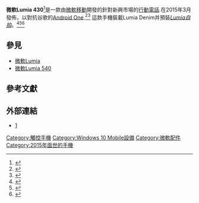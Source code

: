 {{Infobox mobile phone
| name            = 微軟Lumia 430
| logo            = 
| logosize        = 
| image           =
| imagesize       = 250px
| alt             = 
| caption         = 微軟Lumia 430
| brand           = 微軟
| manufacturer    = [[微軟移動|微軟移動]]（[[微軟|微軟]]）
| series          = [[微軟Lumia|Lumia]]
| type            = [[智慧型手機|智慧型手機]]
| predecessor     = 
| related         =
| release date    =  2015年3月
| price           = 
| available       =
| discontinued    = 
| form            = 直板
| size            = {{convert|120.5|mm|in|abbr=on}} H <br /> {{convert|63.2|mm|in|abbr=on}} W <br /> {{convert|10.6|mm|in|abbr=on}} D <!-- {{convert|NNN|mm|in|abbr=on}} H <br /> {{convert|NNN|mm|in|abbr=on}} W <br /> {{convert|NNN|mm|in|abbr=on}} D -->
| weight          = 127.9 g (4.51 oz)
| os              = [[Windows_Phone_8.1_Update_1|Windows Phone 8.1 Update 1]] ([[微軟Lumia#Lumia更新|Lumia Denim]]) 可升級至[[Windows_10|Windows 10]]
| soc             = [[Qualcomm|Qualcomm]] [[Qualcomm_Snapdragon|Snapdragon 200]] MSM8210
| cpu             = 1.2 GHz dual-core [[Qualcomm|Qualcomm]] [[Krait_(CPU)|Krait]]
| gpu             = [[Qualcomm|Qualcomm]] Adreno 302
| display         = 4英寸[[TFT_LCD|TFT LCD]]，480x800分辨率，235ppi
| storage         = 8 GB
| memory          = 1 GB RAM
| memory_card     = [[Micro_SD|Micro SD]],最高至128GB
| networks        = 
| carrier         = 
| connectivity    = 
| battery         = 1500 mAh
| input           = [[多點觸控|多點觸控]]電容式[[觸摸屏|觸摸屏]]
| ext_display     = 
| camera          = 2 [[百萬像素|MP]]
| front_camera    =  0.3 [[百萬像素|MP]]
| website         = {{url|http://www.microsoft.com/en/mobile/phone/lumia430/|Microsoft Lumia 430}}
| other           = 
}}

'''微軟Lumia 430'''<ref>{{cite web |url=http://www.microsoft.com/en/mobile/phone/lumia430/ |title=Microsoft Lumia 430 Specifications |author=<!--Staff writer(s); no by-line.--> |date= |website=Microsoft Mobile Oy |publisher= |accessdate=2015-02-17 }}{{Dead link|date=2018年9月 |bot=InternetArchiveBot |fix-attempted=yes }}</ref>是一款由[[微軟移動|微軟移動]]開發的針對新興市場的[[行動電話|行動電話]].在2015年3月發佈，以對抗谷歌的[[Android_One|Android One]].<ref name=Gizmodo>{{cite news|last=Chawla|first=Surbhi|title=Microsoft’s Affordable Lumia 532 Smartphone Comes To India|url=http://www.gizmodo.in/Microsoftsaffordable-Lumia-532-Smartphone-comes-to-India/articleshow/46276173.cms|newspaper=Gizmodo|date=17 February 2015|access-date=2015-12-20|archive-url=https://web.archive.org/web/20150716164629/http://www.gizmodo.in/Microsoftsaffordable-Lumia-532-Smartphone-comes-to-India/articleshow/46276173.cms|archive-date=2015-07-16|dead-url=yes}}</ref><ref name=TechnologyPersonalised>{{cite news|last=Tyrsina|first=Radu|title=Microsoft Brings Lumia 532 & Lumia 435 in India at Rs. 6,499 and Rs 5,999 to Target Low-end Android|url=http://techpp.com/2015/02/16/microsoft-lumia-532-lumia-435-india/|newspaper=Technology-Personalised|date=16 February 2015|access-date=2015-12-20|archive-url=https://web.archive.org/web/20171012180514/http://techpp.com/2015/02/16/microsoft-lumia-532-lumia-435-india/|archive-date=2017-10-12|dead-url=yes}}</ref> 這款手機裝載Lumia Denim并預裝''[[Lumia自拍|Lumia自拍]]''。<ref name=LumiaConversations>{{cite news|last=Fraser|first=Adam|title=Introducing the powerful Lumia 532 and Lumia 532 Dual SIM|url=http://lumiaconversations.microsoft.com/2015/01/14/lumia-532-and-lumia-532-dual-sim/|newspaper=[[Microsoft|Lumia Conversations]]|date=14 March 2015|deadurl=yes|archiveurl=https://web.archive.org/web/20150508081528/http://lumiaconversations.microsoft.com/2015/01/14/lumia-532-and-lumia-532-dual-sim/|archivedate=2015年5月8日}}</ref><ref name=TheMotelyFoolMicrosoftLumia430>{{cite news|last=Sun|first=Leo|title=Will Microsoft Corporation's $70 Lumia 430 Threaten Google Inc. in Emerging Markets?|url=http://www.fool.com/investing/general/2015/03/23/will-microsoft-corporations-70-lumia-430-threaten.aspx|newspaper=The Motley Fool|date=23 March 2015|accessdate=2015-12-20|archive-date=2016-04-13|archive-url=https://web.archive.org/web/20160413194302/http://www.fool.com/investing/general/2015/03/23/will-microsoft-corporations-70-lumia-430-threaten.aspx|dead-url=no}}</ref><ref name=TechnologyTellMicrosoftLumia430>{{cite news|last=Diaconescu|first=Adrian|title=Microsoft unveils Lumia 430, a cheaper, slimmer 435 with dual SIM.|url=http://www.technologytell.com/gadgets/158013/microsoft-unveils-lumia-430-cheaper-slimmer-435-dual-sim/|newspaper=Technology Tell|date=20 March 2015|accessdate=2015-12-20|archive-date=2015-09-24|archive-url=https://web.archive.org/web/20150924114016/http://www.technologytell.com/gadgets/158013/microsoft-unveils-lumia-430-cheaper-slimmer-435-dual-sim/|dead-url=no}}</ref>

== 參見 ==

*[[微軟Lumia|微軟Lumia]]
*[[微軟Lumia_540|微軟Lumia 540]]

== 參考文獻 ==
{{Reflist}}

== 外部連結 ==
* [https://web.archive.org/web/20150508200630/http://www.microsoft.com/en/mobile/phone/lumia430-dual-sim/]

{{Microsoft Lumia}}
{{Windows Phone}}

[[Category:觸控手機|Category:觸控手機]]
[[Category:Windows_10_Mobile設備|Category:Windows 10 Mobile設備]]
[[Category:微軟配件|Category:微軟配件]]
[[Category:2015年面世的手機|Category:2015年面世的手機]]